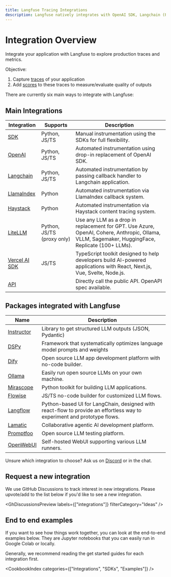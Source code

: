 ```yaml
---
title: Langfuse Tracing Integrations
description: Langfuse natively integrates with OpenAI SDK, Langchain (Python&JS), Flowise, LiteLLM, Langflow, and Superagent.
---
```


# Integration Overview

Integrate your application with Langfuse to explore production traces and metrics.

Objective:

1. Capture [traces](/docs/tracing) of your application
2. Add [scores](/docs/scores) to these traces to measure/evaluate quality of outputs

There are currently six main ways to integrate with Langfuse:

## Main Integrations

| Integration                                              | Supports                   | Description                                                                                                                                      |
| -------------------------------------------------------- | -------------------------- | ------------------------------------------------------------------------------------------------------------------------------------------------ |
| [SDK](/docs/sdk)                                         | Python, JS/TS              | Manual instrumentation using the SDKs for full flexibility.                                                                                      |
| [OpenAI](/docs/integrations/openai)                      | Python, JS/TS              | Automated instrumentation using drop-in replacement of OpenAI SDK.                                                                               |
| [Langchain](/docs/integrations/langchain)                | Python, JS/TS              | Automated instrumentation by passing callback handler to Langchain application.                                                                  |
| [LlamaIndex](/docs/integrations/llama-index/get-started) | Python                     | Automated instrumentation via LlamaIndex callback system.                                                                                        |
| [Haystack](/docs/integrations/haystack)                  | Python                     | Automated instrumentation via Haystack content tracing system.                                                                                   |
| [LiteLLM](/docs/integrations/litellm)                    | Python, JS/TS (proxy only) | Use any LLM as a drop in replacement for GPT. Use Azure, OpenAI, Cohere, Anthropic, Ollama, VLLM, Sagemaker, HuggingFace, Replicate (100+ LLMs). |
| [Vercel AI SDK](/docs/integrations/vercel-ai-sdk)        | JS/TS                      | TypeScript toolkit designed to help developers build AI-powered applications with React, Next.js, Vue, Svelte, Node.js.                          |
| [API](/docs/api)                                         |                            | Directly call the public API. OpenAPI spec available.                                                                                            |

## Packages integrated with Langfuse

| Name                                        | Description                                                                                                             |
| ------------------------------------------- | ----------------------------------------------------------------------------------------------------------------------- |
| [Instructor](/docs/integrations/instructor) | Library to get structured LLM outputs (JSON, Pydantic)                                                                  |
| [DSPy](/docs/integrations/dspy)             | Framework that systematically optimizes language model prompts and weights                                              |
| [Dify](/docs/integrations/dify)             | Open source LLM app development platform with no-code builder.                                                          |
| [Ollama](/docs/integrations/ollama)         | Easily run open source LLMs on your own machine.                                                                        |
| [Mirascope](/docs/integrations/mirascope)   | Python toolkit for building LLM applications.                                                                           |
| [Flowise](/docs/integrations/flowise)       | JS/TS no-code builder for customized LLM flows.                                                                         |
| [Langflow](/docs/integrations/langflow)     | Python-based UI for LangChain, designed with react-flow to provide an effortless way to experiment and prototype flows. |
| [Lamatic](/docs/integrations/lamatic)     | Collaborative agentic AI development platform. |
| [Promptfoo](/docs/integrations/promptfoo) | Open source LLM testing platform. |
| [OpenWebUI](/docs/integrations/openwebui) | Self-hosted WebUI supporting various LLM runners. |

Unsure which integration to choose? Ask us on [Discord](/discord) or in the chat.

## Request a new integration

We use GitHub Discussions to track interest in new integrations. Please upvote/add to the list below if you'd like to see a new integration.


<GhDiscussionsPreview labels={["integrations"]} filterCategory="Ideas" />

## End to end examples

If you want to see how things work together, you can look at the end-to-end examples below. They are Jupyter notebooks that you can easily run in Google Colab or locally.

<Callout type="info">
  Generally, we recommend reading the get started guides for each integration
  first.
</Callout>


<CookbookIndex categories={["Integrations", "SDKs", "Examples"]} />
